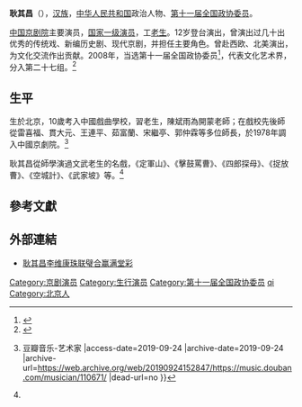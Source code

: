 '''耿其昌'''（{{bd|1947年||}}），[[汉族|汉族]]，[[中华人民共和国|中华人民共和国]]政治人物、[[第十一届全国政协委员|第十一届全国政协委员]]。

[[中国京剧院|中国京剧院]]主要演员，[[国家一级演员|国家一级演员]]，工[[老生|老生]]。12岁登台演出，曾演出过几十出优秀的传统戏、新编历史剧、现代京剧，并担任主要角色。曾赴西欧、北美演出，为文化交流作出贡献。2008年，当选第十一届全国政协委员<ref>{{cite news|title=第十一届全国政协委员名单|url=http://www.indaa.com.cn/zt/2009qglh/zxzs/200903/t20090303_127573.html|accessdate=2013-04-09|newspaper=新华社北京1月25日电 中国人民政治协商会议第十一届全国委员会委员名单(共2237人，2008年1月25日政协第十届全国委员会常务委员会第二十次会议通过)|date=2008年1月25日|deadurl=yes|archiveurl=https://web.archive.org/web/20130928014403/http://www.indaa.com.cn/zt/2009qglh/zxzs/200903/t20090303_127573.html|archivedate=2013年9月28日}}</ref>，代表文化艺术界，分入第二十七组。<ref>{{cite news|title=全国政协信息-耿其昌|url=http://www.cppcc.gov.cn/CMS/wylibary/showJcwyxtInfoWylibary.action?tabJcwyxt.guid=11W0009530&wytype=wjwy|accessdate=2013-04-11|newspaper=全国政协委员会|archive-date=2016-03-04|archive-url=https://web.archive.org/web/20160304203719/http://www.cppcc.gov.cn/CMS/wylibary/showJcwyxtInfoWylibary.action?tabJcwyxt.guid=11W0009530&wytype=wjwy|dead-url=no}}</ref>

==生平==
生於北京，10歲考入中國戲曲學校，習老生，陳斌雨為開蒙老師；在戲校先後師從雷喜福、貫大元、王連平、茹富蘭、宋繼亭、郭仲霖等多位師長，於1978年調入中國京劇院。<ref name="京劇演員">{{Cite web |url=https://music.douban.com/musician/110671/ |title=耿其昌{{!}} 豆瓣音乐-艺术家 |access-date=2019-09-24 |archive-date=2019-09-24 |archive-url=https://web.archive.org/web/20190924152847/https://music.douban.com/musician/110671/ |dead-url=no }}</ref>

耿其昌從師學演過文武老生的名戲，《定軍山》、《擊鼓罵曹》、《四郎探母》、《捉放曹》、《空城計》、《武家坡》等。<ref name="京劇演員"/>

==參考文獻==
{{reflist}}

==外部連結==
*[https://web.archive.org/web/20150330063031/http://www.artsbj.com/Html/news/zhzxzx/xj/171588.html 耿其昌李维康珠联璧合赢满堂彩 ]

{{normdaten|NLC=046672348}}
{{DEFAULTSORT:geng qichang}}
[[Category:京剧演员|Category:京剧演员]]
[[Category:生行演员|Category:生行演员]]
[[Category:第十一届全国政协委员|Category:第十一届全国政协委员]]
[[Category:耿姓|qi]]
[[Category:北京人|Category:北京人]]